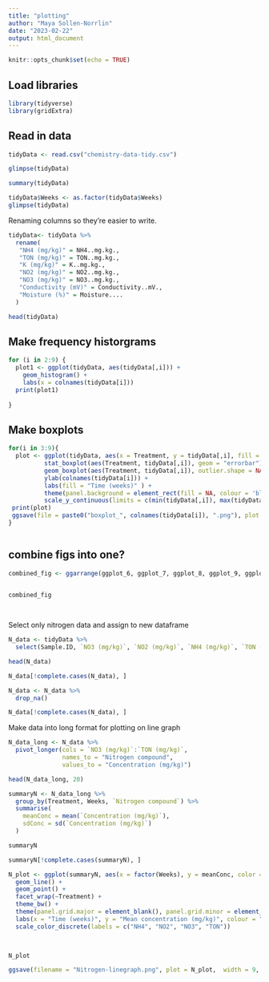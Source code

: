 ```yaml
---
title: "plotting"
author: "Maya Sollen-Norrlin"
date: "2023-02-22"
output: html_document
---
```


```r
knitr::opts_chunk$set(echo = TRUE)
```



## Load libraries
```r
library(tidyverse)
library(gridExtra)

```

## Read in data
```r

tidyData <- read.csv("chemistry-data-tidy.csv")

```

```r
glimpse(tidyData)

```
```r

summary(tidyData)

```
```r
tidyData$Weeks <- as.factor(tidyData$Weeks)
glimpse(tidyData)
```
 
Renaming columns so they're easier to write.
```r

tidyData<- tidyData %>% 
  rename(
   "NH4 (mg/kg)" = NH4..mg.kg.,
   "TON (mg/kg)" = TON..mg.kg.,
   "K (mg/kg)" = K..mg.kg.,
   "NO2 (mg/kg)" = NO2..mg.kg.,
   "NO3 (mg/kg)" = NO3..mg.kg.,
   "Conductivity (mV)" = Conductivity..mV.,
   "Moisture (%)" = Moisture....
  )

head(tidyData)


```


## Make frequency historgrams
```r

for (i in 2:9) {
  plot1 <- ggplot(tidyData, aes(tidyData[,i])) +
    geom_histogram() +
    labs(x = colnames(tidyData[i]))
  print(plot1)
  
}
```


## Make boxplots
```r

for(i in 3:9){
  plot <- ggplot(tidyData, aes(x = Treatment, y = tidyData[,i], fill = Weeks)) +
          stat_boxplot(aes(Treatment, tidyData[,i]), geom = "errorbar") +
          geom_boxplot(aes(Treatment, tidyData[,i]), outlier.shape = NA, coef = 0) +
          ylab(colnames(tidyData[i])) +
          labs(fill = "Time (weeks)" ) +
          theme(panel.background = element_rect(fill = NA, colour = 'black')) +
          scale_y_continuous(limits = c(min(tidyData[,i]), max(tidyData[,i])))
 print(plot)
 ggsave(file = paste0("boxplot_", colnames(tidyData[i]), ".png"), plot = plot)
}


```
 
```r


```

## combine figs into one?
```r


combined_fig <- ggarrange(ggplot_6, ggplot_7, ggplot_8, ggplot_9, ggplot_10, ggplot_11, ggplot_12, common.legend = TRUE, legend = "bottom")


combined_fig
 
 
``` 


Select only nitrogen data and assign to new dataframe
```r

N_data <- tidyData %>%
  select(Sample.ID, `NO3 (mg/kg)`, `NO2 (mg/kg)`, `NH4 (mg/kg)`, `TON (mg/kg)`, Treatment, Weeks)

head(N_data)
```

```r

N_data[!complete.cases(N_data), ]

```
```r

N_data <- N_data %>%
  drop_na()

N_data[!complete.cases(N_data), ]
```

Make data into long format for plotting on line graph
```r

N_data_long <- N_data %>%
  pivot_longer(cols = `NO3 (mg/kg)`:`TON (mg/kg)`,
               names_to = "Nitrogen compound",
               values_to = "Concentration (mg/kg)")

head(N_data_long, 20)
```

```r

summaryN <- N_data_long %>%
  group_by(Treatment, Weeks, `Nitrogen compound`) %>%
  summarise(
    meanConc = mean(`Concentration (mg/kg)`),
    sdConc = sd(`Concentration (mg/kg)`)
  )

summaryN
```

```r

summaryN[!complete.cases(summaryN), ]

```


```r


N_plot <- ggplot(summaryN, aes(x = factor(Weeks), y = meanConc, color = factor(`Nitrogen compound`), group = `Nitrogen compound`)) +
  geom_line() +
  geom_point() +
  facet_wrap(~Treatment) +
  theme_bw() +
  theme(panel.grid.major = element_blank(), panel.grid.minor = element_blank()) +
  labs(x = "Time (weeks)", y = "Mean concentration (mg/kg)", colour = "Nitrogen form") +
  scale_color_discrete(labels = c("NH4", "NO2", "NO3", "TON"))

  

N_plot
```




```r

ggsave(filename = "Nitrogen-linegraph.png", plot = N_plot,  width = 9, unit = "in")

```